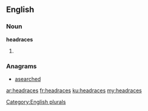 ==English==

===Noun===
'''headraces'''

# {{plural of|[[headrace]]}}

===Anagrams===
* [[asearched#English|asearched]]

[[Category:English plurals]]

[[ar:headraces]]
[[fr:headraces]]
[[ku:headraces]]
[[my:headraces]]